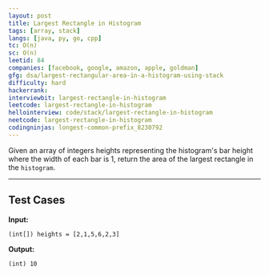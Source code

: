 ```yaml
---
layout: post
title: Largest Rectangle in Histogram
tags: [array, stack]
langs: [java, py, go, cpp]
tc: O(n)
sc: O(n)
leetid: 84
companies: [facebook, google, amazon, apple, goldman]
gfg: dsa/largest-rectangular-area-in-a-histogram-using-stack
difficulty: hard
hackerrank: 
interviewbit: largest-rectangle-in-histogram
leetcode: largest-rectangle-in-histogram
hellointerview: code/stack/largest-rectangle-in-histogram
neetcode: largest-rectangle-in-histogram
codingninjas: longest-common-prefix_8230792
---
```


Given an array of integers heights representing the histogram's bar height where the width of each bar is 1, 
return the area of the largest rectangle in the `histogram`.

---

## Test Cases

**Input:**

<MdxImage src="https://assets.leetcode.com/uploads/2021/01/04/histogram.jpg" />

```
(int[]) heights = [2,1,5,6,2,3]
```

**Output:**
```
(int) 10
```